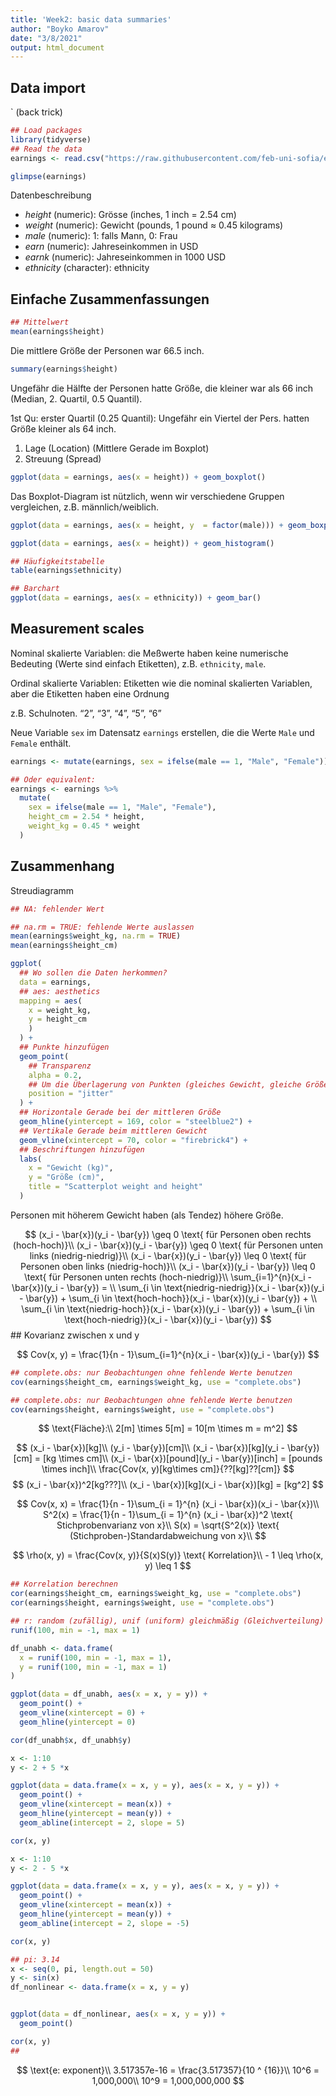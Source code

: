 ```yaml
---
title: 'Week2: basic data summaries'
author: "Boyko Amarov"
date: "3/8/2021"
output: html_document
---
```


## Data import

` (back trick)

```r
## Load packages
library(tidyverse)
## Read the data
earnings <- read.csv("https://raw.githubusercontent.com/feb-uni-sofia/econometrics2021/main/data/earnings.csv")
```


```r
glimpse(earnings)
```

Datenbeschreibung

- _height_ (numeric): Grösse (inches, 1 inch = 2.54 cm)
- _weight_ (numeric): Gewicht (pounds, 1 pound $\approx$ 0.45 kilograms)
- _male_ (numeric): 1: falls Mann, 0: Frau
- _earn_ (numeric): Jahreseinkommen in USD
- _earnk_ (numeric): Jahreseinkommen in 1000 USD
- _ethnicity_ (character): ethnicity

## Einfache Zusammenfassungen 

```r
## Mittelwert
mean(earnings$height)
```

Die mittlere Größe der Personen war 66.5 inch.

```r
summary(earnings$height)
```
Ungefähr die Hälfte der Personen hatte Größe, die kleiner war als 66 inch (Median, 2. Quartil, 0.5 Quantil). 

1st Qu: erster Quartil (0.25 Quantil): Ungefähr ein Viertel der Pers. hatten Größe kleiner als 64 inch.

1. Lage (Location) (Mittlere Gerade im Boxplot)
2. Streuung (Spread)

```r
ggplot(data = earnings, aes(x = height)) + geom_boxplot()
```


Das Boxplot-Diagram ist nützlich, wenn wir verschiedene Gruppen vergleichen, z.B. männlich/weiblich.

```r
ggplot(data = earnings, aes(x = height, y  = factor(male))) + geom_boxplot()
```
```r
ggplot(data = earnings, aes(x = height)) + geom_histogram()
```

```r
## Häufigkeitstabelle
table(earnings$ethnicity)
```
```r
## Barchart
ggplot(data = earnings, aes(x = ethnicity)) + geom_bar()
```

## Measurement scales

Nominal skalierte Variablen: die Meßwerte haben keine numerische Bedeuting (Werte sind einfach Etiketten), z.B. `ethnicity`, `male`.

Ordinal skalierte Variablen: Etiketten wie die nominal skalierten Variablen, aber die Etiketten haben eine Ordnung

z.B. Schulnoten. "2", "3", "4", "5", "6"


Neue Variable `sex` im Datensatz `earnings` erstellen, die die Werte `Male` und `Female` enthält.

```r
earnings <- mutate(earnings, sex = ifelse(male == 1, "Male", "Female"))

## Oder equivalent:
earnings <- earnings %>%
  mutate(
    sex = ifelse(male == 1, "Male", "Female"),
    height_cm = 2.54 * height,
    weight_kg = 0.45 * weight
  )
```

<!-- 1. **Nominal**:  -->
<!-- 2. **Ordinal**:  -->
<!-- 3. **Interval**: -->
<!-- 4. **Ratio**: -->

## Zusammenhang


Streudiagramm

```r
## NA: fehlender Wert

## na.rm = TRUE: fehlende Werte auslassen
mean(earnings$weight_kg, na.rm = TRUE)
mean(earnings$height_cm)
```
```r
ggplot(
  ## Wо sollen die Daten herkommen?
  data = earnings,
  ## aes: aesthetics
  mapping = aes(
    x = weight_kg, 
    y = height_cm
    )
  ) + 
  ## Punkte hinzufügen
  geom_point(
    ## Transparenz
    alpha = 0.2,
    ## Um die Überlagerung von Punkten (gleiches Gewicht, gleiche Größe) aufzulösen
    position = "jitter"
  ) + 
  ## Horizontale Gerade bei der mittleren Größe
  geom_hline(yintercept = 169, color = "steelblue2") + 
  ## Vertikale Gerade beim mittleren Gewicht
  geom_vline(xintercept = 70, color = "firebrick4") +
  ## Beschriftungen hinzufügen
  labs(
    x = "Gewicht (kg)",
    y = "Größe (cm)",
    title = "Scatterplot weight and height"
  )
```
Personen mit höherem Gewicht haben (als Tendez) höhere Größe.

$$
(x_i - \bar{x})(y_i - \bar{y}) \geq 0  \text{ für Personen oben rechts (hoch-hoch)}\\
(x_i - \bar{x})(y_i - \bar{y}) \geq 0  \text{ für Personen unten links (niedrig-niedrig)}\\
(x_i - \bar{x})(y_i - \bar{y}) \leq 0  \text{ für Personen oben links (niedrig-hoch)}\\
(x_i - \bar{x})(y_i - \bar{y}) \leq 0  \text{ für Personen unten rechts (hoch-niedrig)}\\
\sum_{i=1}^{n}(x_i - \bar{x})(y_i - \bar{y}) = \\ \sum_{i \in \text{niedrig-niedrig}}(x_i - \bar{x})(y_i - \bar{y}) + 
\sum_{i \in \text{hoch-hoch}}(x_i - \bar{x})(y_i - \bar{y}) + \\ \sum_{i \in \text{niedrig-hoch}}(x_i - \bar{x})(y_i - \bar{y}) + 
\sum_{i \in \text{hoch-niedrig}}(x_i - \bar{x})(y_i - \bar{y})
$$
## Kovarianz zwischen x und y

$$
Cov(x, y) = \frac{1}{n - 1}\sum_{i=1}^{n}(x_i - \bar{x})(y_i - \bar{y}) 
$$
```r
## complete.obs: nur Beobachtungen ohne fehlende Werte benutzen
cov(earnings$height_cm, earnings$weight_kg, use = "complete.obs")
```
```r
## complete.obs: nur Beobachtungen ohne fehlende Werte benutzen
cov(earnings$height, earnings$weight, use = "complete.obs")
```

$$
\text{Fläche}:\\
2[m] \times 5[m] = 10[m \times m = m^2]
$$

$$
(x_i - \bar{x})[kg]\\
(y_i - \bar{y})[cm]\\
(x_i - \bar{x})[kg](y_i - \bar{y})[cm] = [kg \times cm]\\
(x_i - \bar{x})[pound](y_i - \bar{y})[inch] = [pounds \times inch]\\
\frac{Cov(x, y)[kg\times cm]}{??[kg]??[cm]}
$$
$$
(x_i - \bar{x})^2[kg???]\\
(x_i - \bar{x})[kg](x_i - \bar{x})[kg] = [kg^2]
$$

$$
Cov(x, x) = \frac{1}{n - 1}\sum_{i = 1}^{n} (x_i - \bar{x})(x_i - \bar{x})\\
S^2(x) = \frac{1}{n - 1}\sum_{i = 1}^{n} (x_i - \bar{x})^2 \text{ Stichprobenvarianz von x}\\
S(x) = \sqrt{S^2(x)} \text{ (Stichproben-)Standardabweichung von x}\\ 
$$


$$
\rho(x, y) = \frac{Cov(x, y)}{S(x)S(y)} \text{ Korrelation}\\
- 1 \leq \rho(x, y) \leq 1
$$
```r
## Korrelation berechnen
cor(earnings$height_cm, earnings$weight_kg, use = "complete.obs")
cor(earnings$height, earnings$weight, use = "complete.obs")
```


```r
## r: random (zufällig), unif (uniform) gleichmäßig (Gleichverteilung)
runif(100, min = -1, max = 1)
```


```r
df_unabh <- data.frame(
  x = runif(100, min = -1, max = 1),
  y = runif(100, min = -1, max = 1)
)
```



```r
ggplot(data = df_unabh, aes(x = x, y = y)) + 
  geom_point() +
  geom_vline(xintercept = 0) +
  geom_hline(yintercept = 0)

cor(df_unabh$x, df_unabh$y)
```

```r
x <- 1:10
y <- 2 + 5 *x

ggplot(data = data.frame(x = x, y = y), aes(x = x, y = y)) + 
  geom_point() + 
  geom_vline(xintercept = mean(x)) + 
  geom_hline(yintercept = mean(y)) + 
  geom_abline(intercept = 2, slope = 5)

cor(x, y)
```
```r
x <- 1:10
y <- 2 - 5 *x

ggplot(data = data.frame(x = x, y = y), aes(x = x, y = y)) + 
  geom_point() + 
  geom_vline(xintercept = mean(x)) + 
  geom_hline(yintercept = mean(y)) + 
  geom_abline(intercept = 2, slope = -5)

cor(x, y)
```

```r
## pi: 3.14
x <- seq(0, pi, length.out = 50)
y <- sin(x)
df_nonlinear <- data.frame(x = x, y = y)


ggplot(data = df_nonlinear, aes(x = x, y = y)) +
  geom_point()

cor(x, y)
## 
```

$$
\text{e: exponent}\\
3.517357e-16 = \frac{3.517357}{10 ^ {16}}\\
10^6 = 1,000,000\\
10^9 = 1,000,000,000
$$


